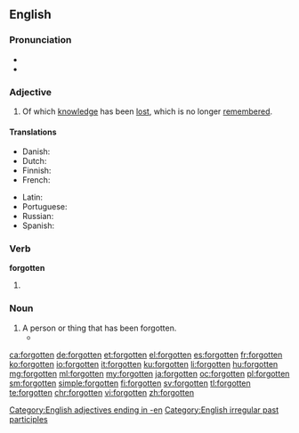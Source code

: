 ==English==

===Pronunciation===
* {{IPA|/ˈfoɻɡɒtən/}}
* {{audio|en-us-forgotten.ogg|Audio (US)}}

===Adjective===
{{en-adj}}

# Of which [[knowledge]] has been [[lost]], which is no longer [[remember]]ed.

====Translations====
{{trans-top|of which knowledge has been lost, which is no longer remembered}}
* Danish: {{t-|da|glemt}}
* Dutch: {{t+|nl|vergeten}}
* Finnish: {{t-|fi|unohdettu}}
* French: {{t+|fr|oublié}}
{{trans-mid}}
* Latin: {{t-|la|oblitus}}
* Portuguese: {{t+|pt|esquecido}}
* Russian: {{t+|ru|забытый|tr=zabýtyj}}
* Spanish: {{t+|es|olvidado}}
{{trans-bottom}}

===Verb===
'''forgotten'''

# {{past participle of|forget|lang=en}}

===Noun===
{{en-noun}}

# A person or thing that has been forgotten.
#* {{quote-news|year=2007|date=December 31|author=Alan Feuer|title=Headliners of 07: A Subway Savior, Rampaging Rats, and a $12 Million Dog|work=New York Times|url=http://www.nytimes.com/2007/12/31/nyregion/31onehits.html
|passage=Luckily for these unfortunate '''forgottens''', New Year is approaching, a time when, despite the intuitions of the calendar, our thoughts often turn to the past. }}

[[Category:English adjectives ending in -en]]
[[Category:English irregular past participles]]

[[ca:forgotten]]
[[de:forgotten]]
[[et:forgotten]]
[[el:forgotten]]
[[es:forgotten]]
[[fr:forgotten]]
[[ko:forgotten]]
[[io:forgotten]]
[[it:forgotten]]
[[ku:forgotten]]
[[li:forgotten]]
[[hu:forgotten]]
[[mg:forgotten]]
[[ml:forgotten]]
[[my:forgotten]]
[[ja:forgotten]]
[[oc:forgotten]]
[[pl:forgotten]]
[[sm:forgotten]]
[[simple:forgotten]]
[[fi:forgotten]]
[[sv:forgotten]]
[[tl:forgotten]]
[[te:forgotten]]
[[chr:forgotten]]
[[vi:forgotten]]
[[zh:forgotten]]